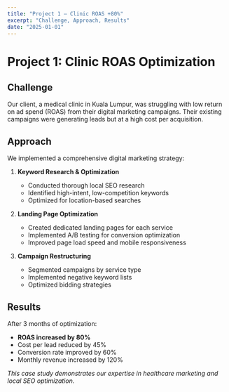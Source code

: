 ```yaml
---
title: "Project 1 — Clinic ROAS +80%"
excerpt: "Challenge, Approach, Results"
date: "2025-01-01"
---
```


# Project 1: Clinic ROAS Optimization

## Challenge

Our client, a medical clinic in Kuala Lumpur, was struggling with low return on ad spend (ROAS) from their digital marketing campaigns. Their existing campaigns were generating leads but at a high cost per acquisition.

## Approach

We implemented a comprehensive digital marketing strategy:

1. **Keyword Research & Optimization**
   - Conducted thorough local SEO research
   - Identified high-intent, low-competition keywords
   - Optimized for location-based searches

2. **Landing Page Optimization**
   - Created dedicated landing pages for each service
   - Implemented A/B testing for conversion optimization
   - Improved page load speed and mobile responsiveness

3. **Campaign Restructuring**
   - Segmented campaigns by service type
   - Implemented negative keyword lists
   - Optimized bidding strategies

## Results

After 3 months of optimization:

- **ROAS increased by 80%**
- Cost per lead reduced by 45%
- Conversion rate improved by 60%
- Monthly revenue increased by 120%

*This case study demonstrates our expertise in healthcare marketing and local SEO optimization.*